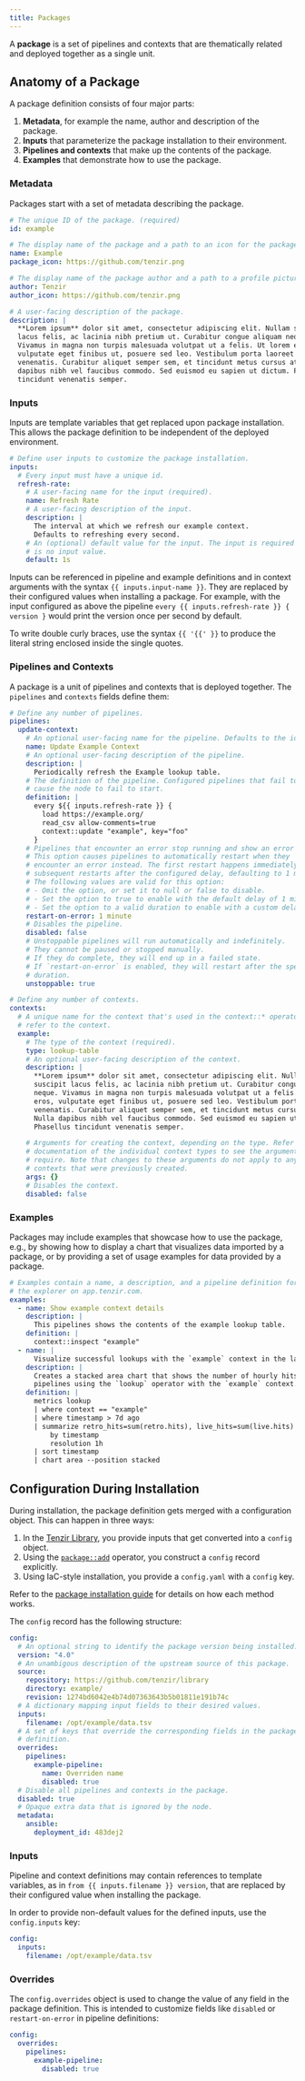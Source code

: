 ```yaml
---
title: Packages
---
```


A **package** is a set of pipelines and contexts that are thematically related
and deployed together as a single unit.

## Anatomy of a Package

A package definition consists of four major parts:

1. **Metadata**, for example the name, author and description of the
   package.
2. **Inputs** that parameterize the package installation to their environment.
3. **Pipelines and contexts** that make up the contents of the package.
4. **Examples** that demonstrate how to use the package.

### Metadata

Packages start with a set of metadata describing the package.

```yaml
# The unique ID of the package. (required)
id: example

# The display name of the package and a path to an icon for the package.
name: Example
package_icon: https://github.com/tenzir.png

# The display name of the package author and a path to a profile picture.
author: Tenzir
author_icon: https://github.com/tenzir.png

# A user-facing description of the package.
description: |
  **Lorem ipsum** dolor sit amet, consectetur adipiscing elit. Nullam suscipit
  lacus felis, ac lacinia nibh pretium ut. Curabitur congue aliquam neque.
  Vivamus in magna non turpis malesuada volutpat ut a felis. Ut lorem eros,
  vulputate eget finibus ut, posuere sed leo. Vestibulum porta laoreet
  venenatis. Curabitur aliquet semper sem, et tincidunt metus cursus at. Nulla
  dapibus nibh vel faucibus commodo. Sed euismod eu sapien ut dictum. Phasellus
  tincidunt venenatis semper.
```

### Inputs

Inputs are template variables that get replaced upon package installation. This
allows the package definition to be independent of the deployed environment.

```yaml
# Define user inputs to customize the package installation.
inputs:
  # Every input must have a unique id.
  refresh-rate:
    # A user-facing name for the input (required).
    name: Refresh Rate
    # A user-facing description of the input.
    description: |
      The interval at which we refresh our example context.
      Defaults to refreshing every second.
    # An (optional) default value for the input. The input is required if there
    # is no input value.
    default: 1s
```

Inputs can be referenced in pipeline and example definitions and in context
arguments with the syntax `{{ inputs.input-name }}`. They are replaced by their
configured values when installing a package. For example, with the input
configured as above the pipeline `every {{ inputs.refresh-rate }} { version }`
would print the version once per second by default.

To write double curly braces, use the syntax `{{ '{{' }}` to produce the
literal string enclosed inside the single quotes.

### Pipelines and Contexts

A package is a unit of pipelines and contexts that is deployed together. The
`pipelines` and `contexts` fields define them:

```yaml
# Define any number of pipelines.
pipelines:
  update-context:
    # An optional user-facing name for the pipeline. Defaults to the id.
    name: Update Example Context
    # An optional user-facing description of the pipeline.
    description: |
      Periodically refresh the Example lookup table.
    # The definition of the pipeline. Configured pipelines that fail to start
    # cause the node to fail to start.
    definition: |
      every ${{ inputs.refresh-rate }} {
        load https://example.org/
        read_csv allow-comments=true
        context::update "example", key="foo"
      }
    # Pipelines that encounter an error stop running and show an error state.
    # This option causes pipelines to automatically restart when they
    # encounter an error instead. The first restart happens immediately, and
    # subsequent restarts after the configured delay, defaulting to 1 minute.
    # The following values are valid for this option:
    # - Omit the option, or set it to null or false to disable.
    # - Set the option to true to enable with the default delay of 1 minute.
    # - Set the option to a valid duration to enable with a custom delay.
    restart-on-error: 1 minute
    # Disables the pipeline.
    disabled: false
    # Unstoppable pipelines will run automatically and indefinitely.
    # They cannot be paused or stopped manually.
    # If they do complete, they will end up in a failed state.
    # If `restart-on-error` is enabled, they will restart after the specified
    # duration.
    unstoppable: true

# Define any number of contexts.
contexts:
  # A unique name for the context that's used in the context::* operators to
  # refer to the context.
  example:
    # The type of the context (required).
    type: lookup-table
    # An optional user-facing description of the context.
    description: |
      **Lorem ipsum** dolor sit amet, consectetur adipiscing elit. Nullam
      suscipit lacus felis, ac lacinia nibh pretium ut. Curabitur congue aliquam
      neque. Vivamus in magna non turpis malesuada volutpat ut a felis. Ut lorem
      eros, vulputate eget finibus ut, posuere sed leo. Vestibulum porta laoreet
      venenatis. Curabitur aliquet semper sem, et tincidunt metus cursus at.
      Nulla dapibus nibh vel faucibus commodo. Sed euismod eu sapien ut dictum.
      Phasellus tincidunt venenatis semper.

    # Arguments for creating the context, depending on the type. Refer to the
    # documentation of the individual context types to see the arguments they
    # require. Note that changes to these arguments do not apply to any
    # contexts that were previously created.
    args: {}
    # Disables the context.
    disabled: false
```

### Examples

Packages may include examples that showcase how to use the package, e.g., by
showing how to display a chart that visualizes data imported by a package, or by
providing a set of usage examples for data provided by a package.

```yaml
# Examples contain a name, a description, and a pipeline definition for use with
# the explorer on app.tenzir.com.
examples:
  - name: Show example context details
    description: |
      This pipelines shows the contents of the example lookup table.
    definition: |
      context::inspect "example"
  - name: |
      Visualize successful lookups with the `example` context in the last week
    description: |
      Creates a stacked area chart that shows the number of hourly hits of
      pipelines using the `lookup` operator with the `example` context.
    definition: |
      metrics lookup
      | where context == "example"
      | where timestamp > 7d ago
      | summarize retro_hits=sum(retro.hits), live_hits=sum(live.hits)
          by timestamp
          resolution 1h
      | sort timestamp
      | chart area --position stacked
```

## Configuration During Installation

During installation, the package definition gets merged with a
configuration object. This can happen in three ways:

1. In the [Tenzir Library](https://app.tenzir.com/library), you provide inputs
   that get converted into a `config` object.
2. Using the [`package::add`](/reference/operators/package/add) operator,
   you construct a `config` record explicitly.
3. Using IaC-style installation, you provide a `config.yaml` with a `config`
   key.

Refer to the [package installation
guide](/guides/basic-usage/install-a-package) for details on how each
method works.

The `config` record has the following structure:

```yaml
config:
  # An optional string to identify the package version being installed.
  version: "4.0"
  # An unambigous description of the upstream source of this package.
  source:
    repository: https://github.com/tenzir/library
    directory: example/
    revision: 1274bd6042e4b74d07363643b5b01811e191b74c
  # A dictionary mapping input fields to their desired values.
  inputs:
    filename: /opt/example/data.tsv
  # A set of keys that override the corresponding fields in the package
  # definition.
  overrides:
    pipelines:
      example-pipeline:
        name: Overriden name
        disabled: true
  # Disable all pipelines and contexts in the package.
  disabled: true
  # Opaque extra data that is ignored by the node.
  metadata:
    ansible:
      deployment_id: 483dej2
```

### Inputs

Pipeline and context definitions may contain references to template variables,
as in `from {{ inputs.filename }} version`, that are replaced by their
configured value when installing the package.

In order to provide non-default values for the defined inputs, use the
`config.inputs` key:

```yaml
config:
  inputs:
    filename: /opt/example/data.tsv
```

### Overrides

The `config.overrides` object is used to change the value of any field in the
package definition. This is intended to customize fields like `disabled` or
`restart-on-error` in pipeline definitions:

```yaml
config:
  overrides:
    pipelines:
      example-pipeline:
        disabled: true
```
